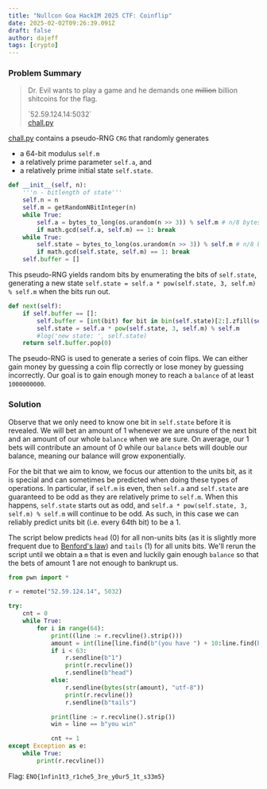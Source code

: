 ```yaml
---
title: "Nullcon Goa HackIM 2025 CTF: Coinflip"
date: 2025-02-02T09:26:39.091Z
draft: false
author: dajeff
tags: [crypto]
---
```



<link rel="stylesheet" href={css}></link>

### Problem Summary

> Dr. Evil wants to play a game and he demands one ~~million~~ billion shitcoins for the flag.
>
> <div>
>     `52.59.124.14:5032`
> </div>
>
> <div>
>     <a class="btn" href={chall}>chall.py</a>
> </div>

<a class="btn" href={chall}>chall.py</a> contains a pseudo-RNG `CRG` that randomly generates
- a 64-bit modulus `self.m`
- a relatively prime parameter `self.a`, and
- a relatively prime initial state `self.state`.

```py
def __init__(self, n):
    '''n - bitlength of state'''
    self.n = n
    self.m = getRandomNBitInteger(n)
    while True:
        self.a = bytes_to_long(os.urandom(n >> 3)) % self.m # n/8 bytes
        if math.gcd(self.a, self.m) == 1: break
    while True:
        self.state = bytes_to_long(os.urandom(n >> 3)) % self.m # n/8 bytes
        if math.gcd(self.state, self.m) == 1: break
    self.buffer = []
```

This pseudo-RNG yields random bits by enumerating the bits of `self.state`, generating a new state `self.state = self.a * pow(self.state, 3, self.m) % self.m` when the bits run out.
```py
def next(self):
    if self.buffer == []:
        self.buffer = [int(bit) for bit in bin(self.state)[2:].zfill(self.n)]
        self.state = self.a * pow(self.state, 3, self.m) % self.m
        #log('new state: ', self.state)
    return self.buffer.pop(0)
```

The pseudo-RNG is used to generate a series of coin flips. We can either gain money by guessing a coin flip correctly or lose money by guessing incorrectly. Our goal is to gain enough money to reach a `balance` of at least `1000000000`.

### Solution

Observe that we only need to know one bit in `self.state` before it is revealed. We will bet an amount of 1 whenever we are unsure of the next bit and an amount of our whole `balance` when we are sure. On average, our 1 bets will contribute an amount of 0 while our `balance` bets will double our balance, meaning our balance will grow exponentially.

For the bit that we aim to know, we focus our attention to the units bit, as it is special and can sometimes be predicted when doing these types of operations. In particular, if `self.m` is even, then `self.a` and `self.state` are guaranteed to be odd as they are relatively prime to `self.m`. When this happens, `self.state` starts out as odd, and `self.a * pow(self.state, 3, self.m) % self.m` will continue to be odd. As such, in this case we can reliably predict units bit (i.e. every 64th bit) to be a 1.

The script below predicts `head` (0) for all non-units bits (as it is slightly more frequent due to [Benford's law](https://en.wikipedia.org/wiki/Benford%27s_law)) and `tails` (1) for all units bits. We'll rerun the script until we obtain a `m` that is even and luckily gain enough `balance` so that the bets of amount 1 are not enough to bankrupt us.

```py
from pwn import *

r = remote("52.59.124.14", 5032)

try:
    cnt = 0
    while True:
        for i in range(64):
            print((line := r.recvline().strip()))
            amount = int(line[line.find(b"(you have ") + 10:line.find(b")")])
            if i < 63:
                r.sendline(b"1")
                print(r.recvline())
                r.sendline(b"head")
            else:
                r.sendline(bytes(str(amount), "utf-8"))
                print(r.recvline())
                r.sendline(b"tails")

            print(line := r.recvline().strip())
            win = line == b"you win"

            cnt += 1
except Exception as e:
    while True:
        print(r.recvline())
```

Flag: `ENO{1nfin1t3_r1che5_3re_y0ur5_1t_s33m5}`
